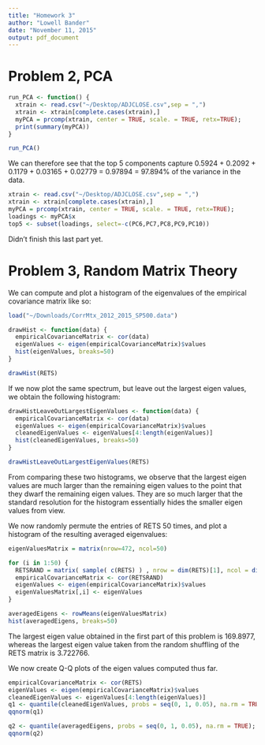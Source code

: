 ```yaml
---
title: "Homework 3"
author: "Lowell Bander"
date: "November 11, 2015"
output: pdf_document
---
```


# Problem 2, PCA

```r
run_PCA <- function() {
  xtrain <- read.csv("~/Desktop/ADJCLOSE.csv",sep = ",")
  xtrain <- xtrain[complete.cases(xtrain),]
  myPCA = prcomp(xtrain, center = TRUE, scale. = TRUE, retx=TRUE);
  print(summary(myPCA))
}

run_PCA()

```

We can therefore see that the top 5 components capture 0.5924 + 0.2092 + 0.1179 + 0.03165 + 0.02779 = 0.97894 = 97.894% of the variance in the data.

```r
xtrain <- read.csv("~/Desktop/ADJCLOSE.csv",sep = ",")
xtrain <- xtrain[complete.cases(xtrain),]
myPCA = prcomp(xtrain, center = TRUE, scale. = TRUE, retx=TRUE);
loadings <- myPCA$x
top5 <- subset(loadings, select=-c(PC6,PC7,PC8,PC9,PC10))
```

Didn't finish this last part yet.

# Problem 3, Random Matrix Theory

We can compute and plot a histogram of the eigenvalues of the empirical covariance matrix like so:

```r
load("~/Downloads/CorrMtx_2012_2015_SP500.data")

drawHist <- function(data) {
  empiricalCovarianceMatrix <- cor(data)
  eigenValues <- eigen(empiricalCovarianceMatrix)$values
  hist(eigenValues, breaks=50)  
}

drawHist(RETS)
```

If we now plot the same spectrum, but leave out the largest eigen values, we obtain the following histogram:

```r
drawHistLeaveOutLargestEigenValues <- function(data) {
  empiricalCovarianceMatrix <- cor(data)
  eigenValues <- eigen(empiricalCovarianceMatrix)$values
  cleanedEigenValues <- eigenValues[4:length(eigenValues)]
  hist(cleanedEigenValues, breaks=50)  
}

drawHistLeaveOutLargestEigenValues(RETS)
```

From comparing these two histograms, we observe that the largest eigen values are much larger than the remaining eigen values to the point that they dwarf the remaining eigen values. They are so much larger that the standard resolution for the histogram essentially hides the smaller eigen values from view.

We now randomly permute the entries of RETS 50 times, and plot a histogram of the resulting averaged eigenvalues:

```r
eigenValuesMatrix = matrix(nrow=472, ncol=50)

for (i in 1:50) {
  RETSRAND = matrix( sample( c(RETS) ) , nrow = dim(RETS)[1], ncol = dim(RETS)[2])
  empiricalCovarianceMatrix <- cor(RETSRAND)
  eigenValues <- eigen(empiricalCovarianceMatrix)$values
  eigenValuesMatrix[,i] <- eigenValues
}

averagedEigens <- rowMeans(eigenValuesMatrix)
hist(averagedEigens, breaks=50)  
```

The largest eigen value obtained in the first part of this problem is 169.8977, whereas the largest eigen value taken from the random shuffling of the RETS matrix is 3.722766.

We now create Q-Q plots of the eigen values computed thus far.

```r
empiricalCovarianceMatrix <- cor(RETS)
eigenValues <- eigen(empiricalCovarianceMatrix)$values
cleanedEigenValues <- eigenValues[4:length(eigenValues)]
q1 <- quantile(cleanedEigenValues, probs = seq(0, 1, 0.05), na.rm = TRUE);
qqnorm(q1)

q2 <- quantile(averagedEigens, probs = seq(0, 1, 0.05), na.rm = TRUE);
qqnorm(q2)

```